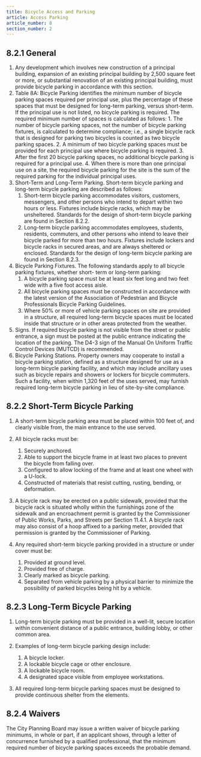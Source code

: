 ```yaml
---
title: Bicycle Access and Parking
article: Access Parking
article_number: 8
section_number: 2
---
```


## 8.2.1 General

1. Any development which involves new construction of a principal building, expansion of an existing principal building by 2,500 square feet or more, or substantial renovation of an existing principal building, must provide bicycle parking in accordance with this section.
2. Table 8A: Bicycle Parking identifies the minimum number of bicycle parking spaces required
   per principal use, plus the percentage of these spaces that must be designed for long-term parking, versus short-term. If the principal use is not listed, no bicycle parking is required.
   The required minimum number of spaces is calculated as follows: 1. The number of bicycle parking spaces, not the number of bicycle parking fixtures, is calculated to determine compliance; i.e., a single bicycle rack that is designed for parking two bicycles is counted as two bicycle parking spaces. 2. A minimum of two bicycle parking spaces must be provided for each principal use where bicycle parking is required. 3. After the first 20 bicycle parking spaces, no additional bicycle parking is required for a principal use. 4. When there is more than one principal use on a site, the required bicycle parking for the site is the sum of the required parking for the individual principal uses.
3. Short-Term and Long-Term Parking. Short-term bicycle parking and long-term bicycle parking are described as follows:
   1. Short-term bicycle parking accommodates visitors, customers, messengers, and other persons who intend to depart within two hours or less. Fixtures include bicycle racks, which may be unsheltered. Standards for the design of short-term bicycle parking are found in Section 8.2.2.
   2. Long-term bicycle parking accommodates employees, students, residents, commuters, and other persons who intend to leave their bicycle parked for more than two hours. Fixtures include lockers and bicycle racks in secured areas, and are always sheltered or enclosed. Standards for the design of long-term bicycle parking are found in Section 8.2.3.
4. Bicycle Parking Fixtures. The following standards apply to all bicycle parking fixtures, whether short- term or long-term parking:
   1. A bicycle parking space must be at least six feet long and two feet wide with a five foot access aisle.
   2. All bicycle parking spaces must be constructed in accordance with the latest version of the Association of Pedestrian and Bicycle Professionals Bicycle Parking Guidelines.
   3. Where 50% or more of vehicle parking spaces on site are provided in a structure, all required long-term bicycle spaces must be located inside that structure or in other areas protected from the weather.
5. Signs. If required bicycle parking is not visible from the street or public entrance, a sign must be posted at the public entrance indicating the location of the parking. The D4-3 sign of the Manual On Uniform Traffic Control Devices (MUTCD) is recommended.
6. Bicycle Parking Stations. Property owners may cooperate to install a bicycle parking station, defined as a structure designed for use as a long-term bicycle parking facility, and which may include ancillary uses such as bicycle repairs and showers or lockers for bicycle commuters. Such a facility, when within 1,320 feet of the uses served, may furnish required long-term bicycle parking in lieu of site-by-site compliance.

## 8.2.2 Short-Term Bicycle Parking

1. A short-term bicycle parking area must be placed within 100 feet of, and clearly visible from, the main entrance to the use served.
2. All bicycle racks must be:

   1. Securely anchored.
   2. Able to support the bicycle frame in at least two places to prevent the bicycle from falling over.
   3. Configured to allow locking of the frame and at least one wheel with a U-lock.
   4. Constructed of materials that resist cutting, rusting, bending, or deformation.

3. A bicycle rack may be erected on a public sidewalk, provided that the bicycle rack is situated wholly within the furnishings zone of the sidewalk and an encroachment permit is granted by the Commissioner of Public Works, Parks, and Streets per Section 11.4.1. A bicycle rack may also consist of a hoop affixed to a parking meter, provided that permission is granted by the Commissioner of Parking.
4. Any required short-term bicycle parking provided in a structure or under cover must be:
   1. Provided at ground level.
   2. Provided free of charge.
   3. Clearly marked as bicycle parking.
   4. Separated from vehicle parking by a physical barrier to minimize the possibility of parked bicycles being hit by a vehicle.

## 8.2.3 Long-Term Bicycle Parking

1. Long-term bicycle parking must be provided in a well-lit, secure location within convenient distance of a public entrance, building lobby, or other common area.
2. Examples of long-term bicycle parking design include:

   1. A bicycle locker.
   2. A lockable bicycle cage or other enclosure.
   3. A lockable bicycle room.
   4. A designated space visible from employee workstations.

3. All required long-term bicycle parking spaces must be designed to provide continuous shelter from the elements.

## 8.2.4 Waivers

The City Planning Board may issue a written waiver of bicycle parking minimums, in whole or part, if an applicant shows, through a letter of concurrence
furnished by a qualified professional, that the minimum required number of bicycle parking spaces exceeds the probable demand.
